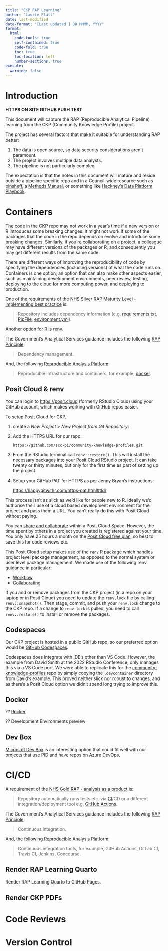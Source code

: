 ```yaml
---
title: "CKP RAP Learning"
author: "Laurie Platt"
date: last-modified
date-format: "[Last updated ] DD MMMM, YYYY"
format:
  html:
    code-tools: true
    self-contained: true
    code-fold: true
    toc: true
    toc-location: left
    number-sections: true
execute:
  warning: false
---
```


# Introduction

**HTTPS ON SITE GITHUB PUSH TEST**

This document will capture the RAP (Reproducible Analytical Pipeline) learning from the CKP (Community Knowledge Profile) project.  

The project has several factors that make it suitable for understanding RAP better:  

1. The data is open source, so data security considerations aren't paramount.  
2. The project involves multiple data analysts.  
3. The pipeline is not particularly complex.  

The expectation is that the notes in this document will mature and reside outside a pipeline specific repo and in a Council-wide resource such as [pinsheff](https://scc-pi.github.io/pinsheff/), a [Methods Manual](https://scc-pi.github.io/methods-manual/), or something like [Hackney's Data Platform Playbook](https://playbook.hackney.gov.uk/Data-Platform-Playbook/). 

# Containers  

The code in the CKP repo may not work in a year's time if a new version or R introduces some breaking changes. It might not work if some of the packages that the code in the repo depends on evolve and introduce some breaking changes. Similarly, if you're collaborating on a project, a colleague may have different versions of the packages or R, and consequently you may get different results from the same code. 

There are different ways of improving the reproducibility of code by specifying the dependencies (including versions) of what the code runs on. Containers is one option, an option that can also make other aspects easier, such as maintaining development environments, peer review, testing, deploying to the cloud for more computing power, and deploying to production.  

One of the requirements of the [NHS Silver RAP Maturity Level - implementing best practice](https://nhsdigital.github.io/rap-community-of-practice/introduction_to_RAP/levels_of_RAP/#the-levels-of-rap-maturity-framework) is:  

> Repository includes dependency information (e.g. [requirements.txt](https://pip.pypa.io/en/stable/user_guide/#requirements-files), [PipFile](https://github.com/pypa/pipfile/blob/main/README.rst), [environment.yml](https://nhsdigital.github.io/rap-community-of-practice/training_resources/python/virtual-environments/conda/)).

Another option for R is [renv](https://rstudio.github.io/renv/articles/renv.html).

The Government's Analytical Services guidance includes the following [RAP Principle](https://analysisfunction.civilservice.gov.uk/policy-store/reproducible-analytical-pipelines-strategy/#section-12):  

> Dependency management.

And, the following [Reproducible Analysis Platform](https://analysisfunction.civilservice.gov.uk/policy-store/reproducible-analytical-pipelines-strategy/#section-13):  

> Reproducible infrastructure and containers, for example, [docker](https://docs.docker.com/get-started/overview/).

## Posit Cloud & renv

You can login to [https://posit.cloud](https://posit.cloud/) (formerly RStudio Cloud) using your GitHub account, which makes working with GitHub repos easier.  

To setup Posit Cloud for CKP, 

1. create a *New Project* > *New Project from Git Repository*:  


2. Add the HTTPS URL for our repo:  

    `https://github.com/scc-pi/community-knowledge-profiles.git`

3. From the RStudio terminal call `renv::restore()`. This will install the necessary packages into your Posit Cloud RStudio project. It can take twenty or thirty minutes, but only for the first time as part of setting up the project.  

4. Setup your GitHub PAT for HTTPS as per Jenny Bryan's instructions:  

    [https://happygitwithr.com/https-pat.html#tldr](https://happygitwithr.com/https-pat.html#tldr)  

This process isn't as slick as we'd like for people new to R. Ideally we'd authorise their use of a cloud based development environment for the project and pass them a URL. You can't really do this with Posit Cloud without paying. 

You can [share and collaborate](https://posit.cloud/learn/guide#collaborate) within a Posit Cloud Space. However, the time spent by others in a project you created is registered against your time. You only have 25 hours a month on the [Posit Cloud free plan](https://posit.cloud/plans), so best to save this for code reviews etc.   

This Posit Cloud setup makes use of the `renv` R package which handles project level package management, as opposed to the normal system or user level package management. We made use of the following renv guidance in particular:  

* [Workflow](https://rstudio.github.io/renv/articles/renv.html#workflow)
* [Collaborating](https://rstudio.github.io/renv/articles/collaborating.html)

If you add or remove packages from the CKP project (in a repo on your laptop or in Posit Cloud) you need to update the `renv.lock` file by calling `renv::snapshot()`. Then stage, commit, and push your `renv.lock` change to the CKP repo. If a change to `renv.lock` is pulled, you need to call `renv::restore()` to install or remove the packages.    

## Codespaces  

Our CKP project is hosted in a public GitHub repo, so our preferred option would be [GitHub Codespaces](https://docs.github.com/en/codespaces).  

Codespaces does integrate with IDE's other than VS Code. However, the example from David Smith at the 2022 RStudio Conference, only manages this via a VS Code port. We were able to replicate this for the [community-knowledge-profiles](https://github.com/scc-pi/community-knowledge-profiles) repo by simply copying the `.devcontainer` directory from David's example. This proved neither slick nor robust to changes, and as there's a Posit Cloud option we didn't spend long trying to improve this.

## Docker

?? [Rocker](https://rocker-project.org/)

?? Development Environments preview

## Dev Box

[Microsoft Dev Box](https://azure.microsoft.com/en-ca/products/dev-box/) is an interesting option that could fit well with our projects that use PID and have repos on Azure DevOps. 

# CI/CD  

A requirement of the [NHS Gold RAP - analysis as a product](https://nhsdigital.github.io/rap-community-of-practice/introduction_to_RAP/levels_of_RAP/#the-levels-of-rap-maturity-framework) is:  

> Repository automatically runs tests etc. via [CI](https://github.com/skills/test-with-actions)/CD or a different integration/deployment tool e.g. [GitHub Actions](https://docs.github.com/en/actions).

The Government's Analytical Services guidance includes the following [RAP Principle](https://analysisfunction.civilservice.gov.uk/policy-store/reproducible-analytical-pipelines-strategy/#section-12):  

> Continuous integration.

And, the following [Reproducible Analysis Platform](https://analysisfunction.civilservice.gov.uk/policy-store/reproducible-analytical-pipelines-strategy/#section-13):  

> Continuous integration tools, for example, GitHub Actions, GitLab CI, Travis CI, Jenkins, Concourse.

## Render RAP Learning Quarto

Render RAP Learning Quarto to GitHub Pages.

## Render CKP PDFs

# Code Reviews



# Version Control




